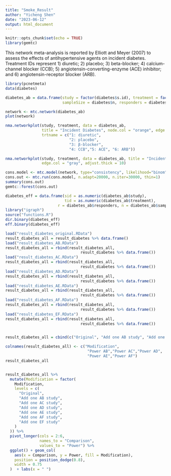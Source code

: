 ```yaml
---
title: "Smoke_Result"
author: "Yicheng Shen"
date: "2023-06-12"
output: html_document
---
```


```r
knitr::opts_chunk$set(echo = TRUE)
library(gemtc)
```


This network meta-analysis is reported by Elliott and Meyer (2007) to assess the effects of antihypertensive agents on incident diabetes. Treatment IDs represent 1) diuretic; 2) placebo; 3) beta-blocker; 4) calcium-channel blocker (CCB); 5) angiotensin-converting-enzyme (ACE) inhibitor;
and 6) angiotensin-receptor blocker (ARB).

```r
library(pcnetmeta)
data(diabetes)

diabetes_ab = data.frame(study = factor(diabetes$s.id), treatment = factor(diabetes$t.id), 
                         sampleSize = diabetes$n, responders = diabetes$r)

network <- mtc.network(diabetes_ab)
plot(network)

nma.networkplot(study, treatment, data = diabetes_ab, 
                title = "Incident Diabetes", node.col = "orange", edge.col = "gray", adjust.thick = 10,
                trtname = c("1: diuretic", 
                            "2: placebo", 
                            "3: β-blocker", 
                            "4: CCB","5: ACE", "6: ARB"))

nma.networkplot(study, treatment, data = diabetes_ab, title = "Incident Diabetes", node.col = "orange",  
                edge.col = "gray", adjust.thick = 10)

```




```r
cons.model <- mtc.model(network, type="consistency", likelihood="binom", link="logit", linearModel="random")
cons.out <- mtc.run(cons.model, n.adapt=20000, n.iter=30000, thin=1)
summary(cons.out)
gemtc::forest(cons.out)
```



```r
diabetes_eff = data.frame(sid = as.numeric(diabetes_ab$study), 
                          tid = as.numeric(diabetes_ab$treatment), 
                       r = diabetes_ab$responders, n = diabetes_ab$sampleSize)
library("igraph")
source("functions.R")
dir.binary(diabetes_eff)
eff.binary(diabetes_eff)
```





```r
load("result_diabetes_original.RData")
result_diabetes_all = result_diabetes %>% data.frame()
load("result_diabetes_AB.RData")
result_diabetes_all = rbind(result_diabetes_all, 
                                 result_diabetes %>% data.frame())
load("result_diabetes_AC.RData")
result_diabetes_all = rbind(result_diabetes_all, 
                                 result_diabetes %>% data.frame())
load("result_diabetes_AD.RData")
result_diabetes_all = rbind(result_diabetes_all, 
                                 result_diabetes %>% data.frame())
load("result_diabetes_AE.RData")
result_diabetes_all = rbind(result_diabetes_all, 
                                 result_diabetes %>% data.frame())
load("result_diabetes_AF.RData")
result_diabetes_all = rbind(result_diabetes_all, 
                                 result_diabetes %>% data.frame())
load("result_diabetes_EF.RData")
result_diabetes_all = rbind(result_diabetes_all, 
                                 result_diabetes %>% data.frame())


result_diabetes_all = cbind(c("Original", "Add one AB study", "Add one AC study", "Add one AD study", "Add one AE study","Add one AF study","Add one EF study"), result_diabetes_all)

colnames(result_diabetes_all) <- c("Modification",
                                    "Power AB","Power AC","Power AD",
                                    "Power AE","Power AF")
result_diabetes_all


result_diabetes_all %>%
  mutate(Modification = factor(
    Modification,
    levels = c(
      "Original",
      "Add one AB study",
      "Add one AC study",
      "Add one AD study",
      "Add one AE study",
      "Add one AF study",
      "Add one EF study"
    )
  )) %>%
  pivot_longer(cols = 2:6,
               names_to = "Comparison",
               values_to = "Power") %>%
  ggplot() + geom_col(
    aes(x = Comparison, y = Power, fill = Modification),
    position = position_dodge(0.8),
    width = 0.75
  )  + labs(x = " ")
```


